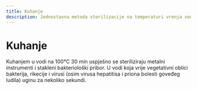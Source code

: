 ```yaml
---
title: Kuhanje
description: Jednostavna metoda sterilizacije na temperaturi vrenja vode
---
```


# Kuhanje

Kuhanjem u vodi na 100°C 30 min uspješno se steriliziraju metalni instrumenti i stakleni bakteriološki pribor. U vodi koja vrije vegetativni oblici bakterija, rikecije i virusi (osim virusa hepatitisa i priona bolesti goveđeg ludila) uginu za nekoliko sekundi.